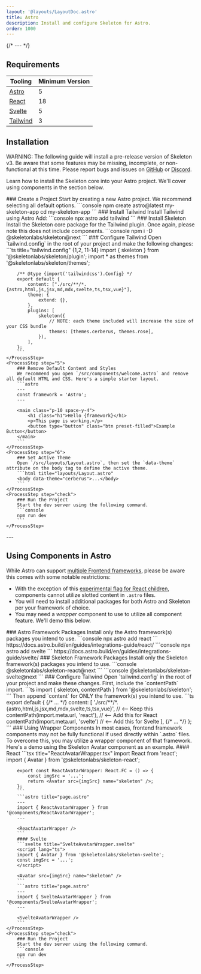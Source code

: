 ```yaml
---
layout: '@layouts/LayoutDoc.astro'
title: Astro
description: Install and configure Skeleton for Astro.
order: 1000
---
```




{/* --- */}

## Requirements

| Tooling | Minimum Version |
|---|---|
| [Astro](https://vite.dev/) | 5 |
| [React](https://react.dev/) | 18 |
| [Svelte](https://svelte.dev/) | 5 |
| [Tailwind](https://tailwindcss.com/) | 3 |

## Installation

<div class="card preset-outlined-error-500 preset-tonal-error p-8 space-y-8">
	<p>WARNING: The following guide will install a pre-release version of Skeleton v3. Be aware that some features may be missing, incomplete, or non-functional at this time. Please report bugs and issues on <a class='underline' href='https://github.com/skeletonlabs/skeleton/issues/new/choose' target='_blank' rel='external'>GitHub</a> or <a class='underline' href='https://discord.gg/EXqV7W8MtY' target='_blank' rel='external'>Discord</a>.</p>
</div>

Learn how to install the Skeleton core into your Astro project. We'll cover using components in the section below.

<Process>
    <ProcessStep step="1">
        ### Create a Project
        Start by creating a new Astro project. We recommend selecting all default options.
        ```console
        npm create astro@latest my-skeleton-app
		cd my-skeleton-app
        ```
    </ProcessStep>
    <ProcessStep step="2">
        ### Install Tailwind
        Install Tailwind using Astro Add:
        ```console
        npx astro add tailwind
        ```
    </ProcessStep>
    <ProcessStep step="3">
        ### Install Skeleton
        Install the Skeleton core package for the Tailwind plugin. Once again, please note this does not include components.
        ```console
        npm i -D @skeletonlabs/skeleton@next
        ```
    </ProcessStep>
    <ProcessStep step="4">
        ### Configure Tailwind
        Open `tailwind.config` in the root of your project and make the following changes:
        ```ts title="tailwind.config" {1,2, 11-14}
		import { skeleton } from '@skeletonlabs/skeleton/plugin';
		import * as themes from '@skeletonlabs/skeleton/themes';

        /** @type {import('tailwindcss').Config} */
		export default {
			content: ["./src/**/*.{astro,html,js,jsx,md,mdx,svelte,ts,tsx,vue}"],
			theme: {
				extend: {},
			},
			plugins: [
				skeleton({
					// NOTE: each theme included will increase the size of your CSS bundle
					themes: [themes.cerberus, themes.rose],
				}),
			],
		};
        ```
    </ProcessStep>
    <ProcessStep step="5">
        ### Remove Default Content and Styles
        We recommend you open `/src/components/welcome.astro` and remove all default HTML and CSS. Here's a simple starter layout.
		```astro
		---
		const framework = 'Astro';
		---

		<main class="p-10 space-y-4">
			<h1 class="h1">Hello {framework}</h1>
			<p>This page is working.</p>
			<button type="button" class="btn preset-filled">Example Button</button>
		</main>
		```
    </ProcessStep>
	<ProcessStep step="6">
        ### Set Active Theme
        Open `/src/layouts/Layout.astro`, then set the `data-theme` attribute on the body tag to define the active theme.
        ```html title="layouts/Layout.astro"
        <body data-theme="cerberus">...</body>
        ```
    </ProcessStep>
    <ProcessStep step="check">
        ### Run the Project
        Start the dev server using the following command.
		```console
		npm run dev
        ```
    </ProcessStep>
</Process>
---

## Using Components in Astro

While Astro can support [multiple Frontend frameworks](https://docs.astro.build/en/guides/integrations-guide/), please be aware this comes with some notable restrictions:

- With the exception of this [experimental flag for React children](https://docs.astro.build/en/guides/integrations-guide/react/#children-parsing), components cannot utilize slotted content in `.astro` files.
- You will need to install additional packages for both Astro and Skeleton per your framework of choice.
- You may need a *wrapper* component to use to utilize all component feature. We'll demo this below.

<Process>
    <ProcessStep step="1">
        ### Astro Framework Packages
        Install only the Astro framework(s) packages you intend to use.
        ```console
        npx astro add react
        ```
		https://docs.astro.build/en/guides/integrations-guide/react/
        ```console
		npx astro add svelte
        ```
		https://docs.astro.build/en/guides/integrations-guide/svelte/
    </ProcessStep>
	<ProcessStep step="2">
        ### Skeleton Framework Packages
        Install only the Skeleton framework(s) packages you intend to use.
        ```console
       	@skeletonlabs/skeleton-react@next
        ```
        ```console
		@skeletonlabs/skeleton-svelte@next
        ```
    </ProcessStep>
	<ProcessStep step="3">
        ### Configure Tailwind
        Open `tailwind.config` in the root of your project and make these changes. First, include the `contentPath` import.
        ```ts
       	import { skeleton, contentPath } from '@skeletonlabs/skeleton';
        ```
		Then append `content` for ONLY the framework(s) you intend to use.
        ```ts
		export default {
			{/* ... */}
			content: [
				'./src/**/*.{astro,html,js,jsx,md,mdx,svelte,ts,tsx,vue}', // <-- Keep this
				contentPath(import.meta.url, 'react'), // <-- Add this for React
				contentPath(import.meta.url, 'svelte') // <-- Add this for Svelte
			],
			{/* ... */}
		};
        ```
    </ProcessStep>
	<ProcessStep step="4">
        ### Using Wrapper Components
        In most cases, frontend framework components may not be fully functional if used directly within `.astro` files. To overcome this, you may utilize a wrapper component of that framework. Here's a demo using the Skeleton Avatar component as an example.
		#### React
		```tsx title="ReactAvatarWrapper.tsx"
		import React from 'react';
		import { Avatar } from '@skeletonlabs/skeleton-react';

		export const ReactAvatarWrapper: React.FC = () => {
			const imgSrc = '...';
			return <Avatar src={imgSrc} name="skeleton" />;
		};
		```
		```astro title="page.astro"
		---
		import { ReactAvatarWrapper } from '@components/ReactAvatarWrapper';
		---

		<ReactAvatarWrapper />
		```
		#### Svelte
		```svelte title="SvelteAvatarWrapper.svelte"
		<script lang="ts">
		import { Avatar } from '@skeletonlabs/skeleton-svelte';
		const imgSrc = '...';
		</script>

		<Avatar src={imgSrc} name="skeleton" />
		```
		```astro title="page.astro"
		---
		import { SvelteAvatarWrapper } from '@components/SvelteAvatarWrapper';
		---

		<SvelteAvatarWrapper />
		```
    </ProcessStep>
	<ProcessStep step="check">
        ### Run the Project
        Start the dev server using the following command.
		```console
		npm run dev
        ```
    </ProcessStep>
</Process>
